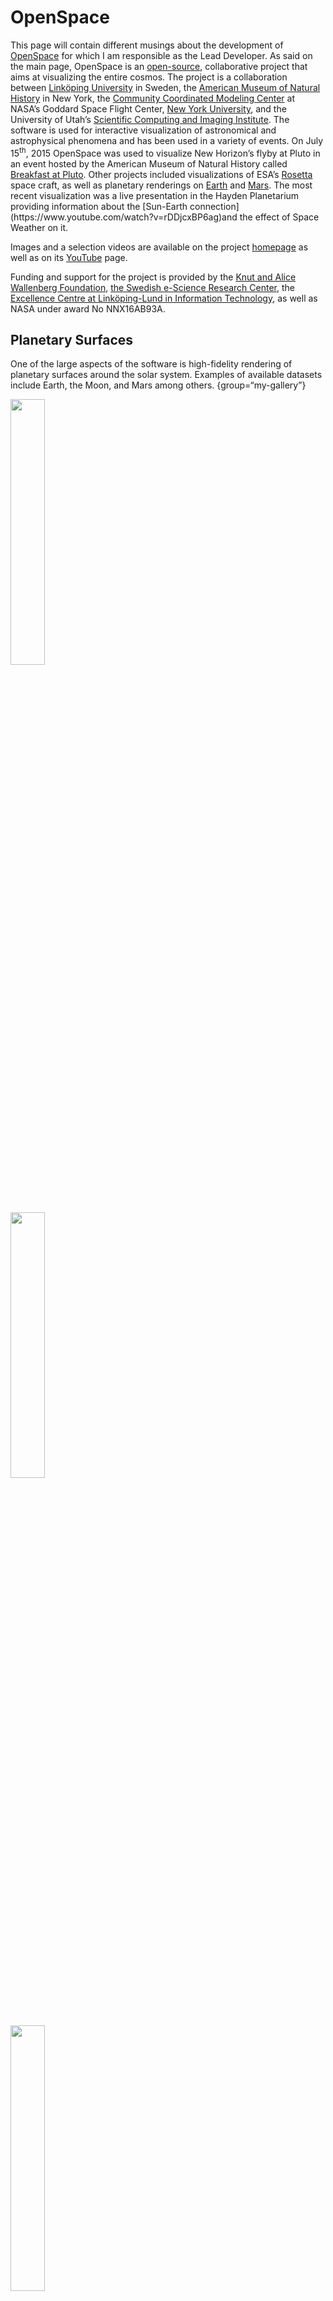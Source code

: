 # OpenSpace

[](images/openspace-icon.png){align="right" width="128"}

This page will contain different musings about the development of [OpenSpace](https://openspaceproject.com) for which I am responsible as the Lead Developer.  As said on the main page, OpenSpace is an [open-source](https://github.com/OpenSpace/OpenSpace), collaborative project that aims at visualizing the entire cosmos.  The project is a collaboration between [Linköping University](https://liu.se) in Sweden, the [American Museum of Natural History](https://www.amnh.org) in New York, the [Community Coordinated Modeling Center](https://ccmc.gsfc.nasa.gov) at NASA's Goddard Space Flight Center, [New York University](https://nyu.edu), and the University of Utah's [Scientific Computing and Imaging Institute](https://www.sci.utah.edu).  The software is used for interactive visualization of astronomical and astrophysical phenomena and has been used in a variety of events.  On July 15<sup>th</sup>, 2015 OpenSpace was used to visualize New Horizon's flyby at Pluto in an event hosted by the American Museum of Natural History called [Breakfast at Pluto](https://www.youtube.com/watch?v=oEFz5JxLd8w).  Other projects included visualizations of ESA's [Rosetta](https://www.youtube.com/watch?v=Ap4EgRi_ukM) space craft, as well as planetary renderings on [Earth](https://www.youtube.com/watch?v=3exuifro1aM) and [Mars](https://www.youtube.com/watch?v=NWZAg6qpMlE&t=2580s).  The most recent visualization was a live presentation in the Hayden Planetarium providing information about the [Sun-Earth connection] (https://www.youtube.com/watch?v=rDDjcxBP6ag)and the effect of Space Weather on it.

Images and a selection videos are available on the project [homepage](https://openspaceproject.com) as well as on its [YouTube](https://youtube.com/OpenSpaceSoftware) page.

Funding and support for the project is provided by the [Knut and Alice Wallenberg Foundation](https://kaw.wallenberg.org), [the Swedish e-Science Research Center](https://www.e-science.se), the [Excellence Centre at Linköping-Lund in Information Technology](https://www.liu.se/elliit), as well as NASA under award No NNX16AB93A.

## Planetary Surfaces
One of the large aspects of the software is high-fidelity rendering of planetary surfaces around the solar system.  Examples of available datasets include Earth, the Moon, and Mars among others.
{group="my-gallery"}

![](images/openspace-planetary-1.jpg){width="33%" group="planetary"}

![](images/openspace-planetary-2.jpg){width="33%" group="planetary"}

![](images/openspace-planetary-3.jpg){width="33%" group="planetary"}


## Space Weather
Throughout the development of OpenSpace, the Community Coordinated Modeling Center at NASA Goddard Space Flight Center has been driving the development of the platform towards supporting the scientists in analyzing and disseminating space weather phenomena.

![](images/openspace-spaceweather-1.jpg){width="33%" group="spaceweather"}

![](images/openspace-spaceweather-2.jpg){width="33%" group="spaceweather"}

![](images/openspace-spaceweather-3.jpg){width="33%" group="spaceweather"}


## Rosetta
After the image projections that were performed with the camera of the New Horizons space craft, we focussed ourselves towards visualizing ESA's Rosetta mission around the comet 67P/Churyumov–Gerasimenko.

![](images/openspace-2016-rosetta-1.jpg){width="33%" group="rosetta"}

![](images/openspace-2016-rosetta-2.jpg){width="33%" group="rosetta"}

![](images/openspace-2016-rosetta-3.jpg){width="33%" group="rosetta"}


## Milky Way
These are some of the initial renderings of the Digital Universe stars combined with the Milkyway background texture that was used for the Dark Universe production.

![](images/openspace-milkyway-1.jpg){width="33%" group="milkyway"}

![](images/openspace-milkyway-2.jpg){width="33%" group="milkyway"}

![](images/openspace-milkyway-3.jpg){width="33%" group="milkyway"}


## Pluto Flyby 2015
On July 14th, 2015 the New Horizons space craft finally made its closest approach at Pluto and Charon and acquired lots of images and scientific measurements from the system.  During the approach, we organized a worldwide event with around 1000 people watching the events unfold live from within OpenSpace.  The event was also live-streamed to [YouTube](https://www.youtube.com/watch?v=oEFz5JxLd8w).

![](images/openspace-2015-pluto-1.jpg){width="33%" group="pluto"}

![](images/openspace-2015-pluto-2.jpg){width="33%" group="pluto"}

![](images/openspace-2015-pluto-3.jpg){width="33%" group="pluto"}


## Pluto Palooza 2015
On May 14th, 2015 the New Horizons Team's Pluto Palooza event came to the American Museum of Natural History in New York where we presented our, still ongoing, New Horizons developments to the team.

![](images/openspace-2015-palooza-1.jpg){width="33%" group="palooza"}

![](images/openspace-2015-palooza-2.jpg){width="33%" group="palooza"}

![](images/openspace-2015-palooza-3.jpg){width="33%" group="palooza"}


## Imersa 2015
February 2015 in Denver, USA was the first public view of OpenSpace outside of a tight inner circle.  Carter Emmart presented the ongoing developments of OpenSpace to a public in the local planetarium.  Since it was also the first time of running OpenSpace outside of the planetarium-comfort zone of the Norrköping Dome and the Hayden, it was quite the challenging experience:

![](images/openspace-2015-imersa-1.jpg){width="33%" group="imersa"}

![](images/openspace-2015-imersa-2.jpg){width="33%" group="imersa"}

![](images/openspace-2015-imersa-3.jpg){width="33%" group="imersa"}


## About two months into the project
Everything looked very different back in February of 2014.  These were some of the first renderings using the Power Scaled Coordinates, a concept that was later abandoned for a Dynamic Scene Graph structure.

![](images/openspace-earliest-1.jpg){width="33%" group="prototype"}

![](images/openspace-earliest-2.jpg){width="33%" group="prototype"}

![](images/openspace-earliest-3.jpg){width="33%" group="prototype"}
